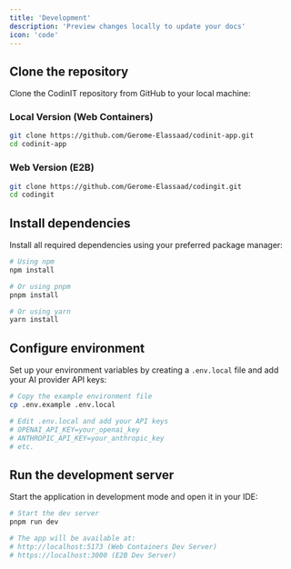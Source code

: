 ```yaml
---
title: 'Development'
description: 'Preview changes locally to update your docs'
icon: 'code'
---
```


## Clone the repository

Clone the CodinIT repository from GitHub to your local machine:

### Local Version (Web Containers)

```bash
git clone https://github.com/Gerome-Elassaad/codinit-app.git
cd codinit-app
```

### Web Version (E2B)

```bash
git clone https://github.com/Gerome-Elassaad/codingit.git
cd codingit
```

## Install dependencies

Install all required dependencies using your preferred package manager:

```bash
# Using npm
npm install

# Or using pnpm
pnpm install

# Or using yarn
yarn install
```

## Configure environment

Set up your environment variables by creating a `.env.local` file and add your AI provider API keys:

```bash
# Copy the example environment file
cp .env.example .env.local

# Edit .env.local and add your API keys
# OPENAI_API_KEY=your_openai_key
# ANTHROPIC_API_KEY=your_anthropic_key
# etc.
```

## Run the development server

Start the application in development mode and open it in your IDE:

```bash
# Start the dev server
pnpm run dev

# The app will be available at:
# http://localhost:5173 (Web Containers Dev Server)
# https://localhost:3000 (E2B Dev Server)
